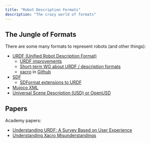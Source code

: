 ```yaml
---
title: "Robot Description Formats"
description: "The crazy world of formats"
---
```


## The Jungle of Formats

There are some many formats to represent robots (and other things):
- [URDF (Unified Robot Description Format)](https://wiki.ros.org/urdf)
    - [URDF improvements](https://discourse.ros.org/t/urdf-improvements/30520)
    - [Short-term WG about URDF / description formats](https://discourse.ros.org/t/short-term-wg-about-urdf-description-formats/30843)
    - [xacro](https://wiki.ros.org/xacro) in [Github](https://github.com/ros/xacro)
- [SDF](http://sdformat.org/)
    - [SDFormat extensions to URDF](http://sdformat.org/tutorials?tut=sdformat_urdf_extensions&cat=specification&)
- [Mujoco XML](https://mujoco.readthedocs.io/en/stable/XMLreference.html#introduction)
- [Universal Scene Description (USD) or OpenUSD](https://openusd.org/release/index.html)


## Papers

Academy papers:
- [Understanding URDF: A Survey Based on User Experience](https://arxiv.org/abs/2302.13442)
- [Understanding Xacro Misunderstandings](https://arxiv.org/abs/2109.09694)
